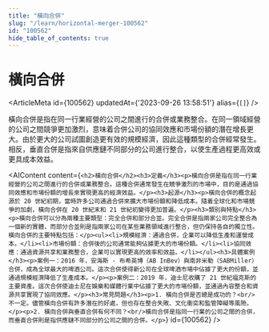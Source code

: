 ```yaml
---
title: "橫向合併"
slug: "/learn/horizontal-merger-100562"
id: "100562"
hide_table_of_contents: true
---
```



# 橫向合併

<ArticleMeta id={100562} updatedAt={'2023-09-26 13:58:51'} alias={`[]`} />
<div className='border-solid border-b border-t-0 my-4 border-[var(--ifm-color-gray-300)]' />

橫向合併是指在同一行業經營的公司之間進行的合併或業務整合。在同一領域經營的公司之間競爭更加激烈，意味着合併公司的協同效應和市場份額的潛在增長更大。由於更大的公司試圖創造更有效的規模經濟，因此這種類型的合併經常發生。相反，垂直合併是指來自供應鏈不同部分的公司進行整合，以使生產過程更高效或更具成本效益。

<AIContent content={`<h2>橫向合併</h2><h3>定義</h3><p>橫向合併是指在同一行業經營的公司之間進行的合併或業務整合。這種合併通常發生在競爭激烈的市場中，目的是通過協同效應和市場份額的增長來實現更高的經濟效益。</p><h3>起源</h3><p>橫向合併的概念起源於 20 世紀初期，當時許多公司通過合併來擴大市場份額和降低成本。隨着全球化和市場競爭的加劇，橫向合併在 20 世紀末和 21 世紀初變得更加普遍。</p><h3>類別與特點</h3><p>橫向合併可以分為兩種主要類型：完全合併和部分合並。完全合併是指兩家公司完全整合為一個新的實體，而部分合並則是指兩家公司在某些業務領域進行整合，但仍保持各自的獨立性。橫向合併的主要特點包括：</p><ul><li>規模經濟：通過合併，企業可以降低生產和運營成本。</li><li>市場份額：合併後的公司通常能夠佔據更大的市場份額。</li><li>協同效應：通過資源共享和業務整合，企業可以實現更高的效率和效益。</li></ul><h3>具體案例</h3><p>案例一：2016 年，安海斯 - 布希英博（AB InBev）與南非米勒（SABMiller）合併，成為全球最大的啤酒公司。這次合併使得新公司在全球啤酒市場中佔據了更大的份額，並通過規模經濟降低了生產成本。</p><p>案例二：2019 年，迪士尼收購了 21 世紀福克斯的主要資產。這次合併使迪士尼在娛樂和媒體行業中佔據了更大的市場份額，並通過內容整合和資源共享實現了協同效應。</p><h3>常見問題</h3><p>1. 橫向合併是否總是成功的？<br/>不一定。儘管橫向合併有許多潛在的好處，但也存在整合失敗、文化衝突和監管障礙等風險。</p><p>2. 橫向合併與垂直合併有何不同？<br/>橫向合併是指同一行業的公司之間的合併，而垂直合併則是指供應鏈不同部分的公司之間的合併。</p>`} id={100562} />
